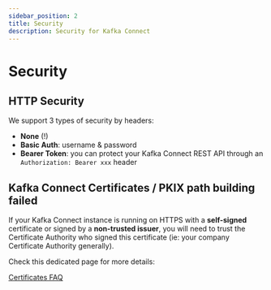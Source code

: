 ```yaml
---
sidebar_position: 2
title: Security
description: Security for Kafka Connect
---
```


# Security

## HTTP Security

We support 3 types of security by headers:

- **None** (!)
- **Basic Auth**: username & password
- **Bearer Token**: you can protect your Kafka Connect REST API through an `Authorization: Bearer xxx` header

## Kafka Connect Certificates / PKIX path building failed

If your Kafka Connect instance is running on HTTPS with a **self-signed** certificate or signed by a **non-trusted issuer**, you will need to trust the Certificate Authority who signed this certificate (ie: your company Certificate Authority generally).

Check this dedicated page for more details:

[Certificates FAQ](/desktop/conduktor-first-steps/login-troubleshooting/certificates-faq)
